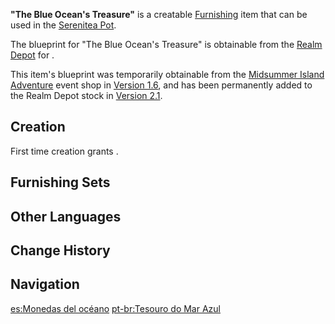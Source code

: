 {{Furnishing Infobox
|id             = 373120
|image          = Item The Blue Ocean's Treasure.png
|category       = Outdoor Furnishing
|subcategory    = Cabinet
|rarity         = 4
|adeptal_energy = 90
|load           = 35
|reduced_load   = 24
|description    = A shelf with many seashells on display.<br />Some hold that a long, long time ago, all manner of conches and shells were regarded as "the ocean's treasures" on account of their lovely exteriors. Children would go to the beach to gather as many as they could and bring them back as unique keepsakes.
|blueprint      = [[Realm Depot]]<br />[[Midsummer Island Adventure]] Event Shop
}}
'''"The Blue Ocean's Treasure"''' is a creatable [[Furnishing]] item that can be used in the [[Serenitea Pot]].

The blueprint for "The Blue Ocean's Treasure" is obtainable from the [[Realm Depot]] for {{Item|Realm Currency|24|x=240}}.

This item's blueprint was temporarily obtainable from the [[Midsummer Island Adventure]] event shop in [[Version 1.6]], and has been permanently added to the Realm Depot stock in [[Version 2.1]].

==Creation==
First time creation grants {{Item|Trust|24|x=90}}.
{{Recipe
|type = Creation
|time = 16h
|Pine Wood = 4
|White Iron Chunk = 8
|sort = Pine Wood,White Iron Chunk
}}

==Furnishing Sets==
{{Craft Usage}}

==Other Languages==
{{Other Languages
|en      = "The Blue Ocean's Treasure"
|zhs     = 「蓝海的宝钱」
|zhs_rm  = "Lánhǎi de bǎo qián"
|zht     = 「藍海的寶錢」
|zht_rm  = "Lánhǎi de bǎo qián"
|ja      = 「ブルーオーシャンの宝」
|ja_rm   = "Buruu Ooshan no Takara"
|ko      = 「푸른 바다의 보화」
|ko_rm   = 
|es      = Monedas del océano
|fr      = « Trésors de l'océan bleu »
|ru      = Сокровище синего моря
|th      = ขุมทรัพย์แห่งทะเลสีคราม
|th_rm   = Khumsap Haeng Thale Si Kram
|vi      = Kho Báu Biển Xanh
|de      = „Der Schatz des blauen Meeres“
|id      = "Harta Karun Samudra Biru"
|pt      = "Tesouro do Mar Azul"
}}

==Change History==
{{Change History|1.6}}

==Navigation==
{{Furnishing Navbox/Exterior|Outdoor Furnishing}}

[[es:Monedas del océano]]
[[pt-br:Tesouro do Mar Azul]]